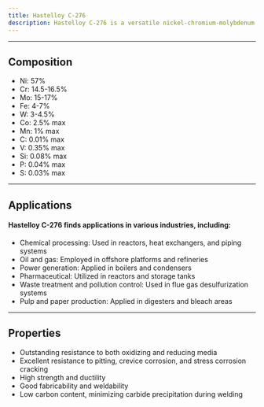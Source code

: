 ---
title: Hastelloy C-276
description: Hastelloy C-276 is a versatile nickel-chromium-molybdenum superalloy designed for exceptional corrosion resistance in harsh environments. Its composition includes approximately 57% nickel, 15-17% molybdenum, 14.5-16.5% chromium, and smaller amounts of tungsten, iron, and other elements.
---

---

## Composition

- Ni: 57%
- Cr: 14.5-16.5%
- Mo: 15-17%
- Fe: 4-7%
- W: 3-4.5%
- Co: 2.5% max
- Mn: 1% max
- C: 0.01% max
- V: 0.35% max
- Si: 0.08% max
- P: 0.04% max
- S: 0.03% max

---

## Applications

#### Hastelloy C-276 finds applications in various industries, including:

- Chemical processing: Used in reactors, heat exchangers, and piping systems
- Oil and gas: Employed in offshore platforms and refineries
- Power generation: Applied in boilers and condensers
- Pharmaceutical: Utilized in reactors and storage tanks
- Waste treatment and pollution control: Used in flue gas desulfurization systems
- Pulp and paper production: Applied in digesters and bleach areas

---

## Properties

- Outstanding resistance to both oxidizing and reducing media
- Excellent resistance to pitting, crevice corrosion, and stress corrosion cracking
- High strength and ductility
- Good fabricability and weldability
- Low carbon content, minimizing carbide precipitation during welding
